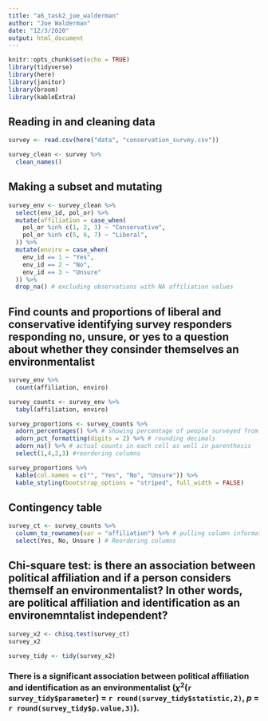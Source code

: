 ```yaml
---
title: "a6_task2_joe_walderman"
author: "Joe Walderman"
date: "12/3/2020"
output: html_document
---
```


```r
knitr::opts_chunk$set(echo = TRUE)
library(tidyverse)
library(here)
library(janitor)
library(broom)
library(kableExtra)
```

## Reading in and cleaning data

```r
survey <- read.csv(here("data", "conservation_survey.csv"))

survey_clean <- survey %>% 
  clean_names()
```

## Making a subset and mutating

```r
survey_env <- survey_clean %>% 
  select(env_id, pol_or) %>%
  mutate(affiliation = case_when(
    pol_or %in% c(1, 2, 3) ~ "Conservative",
    pol_or %in% c(5, 6, 7) ~ "Liberal",
  )) %>% 
  mutate(enviro = case_when(
    env_id == 1 ~ "Yes",
    env_id == 2 ~ "No",
    env_id == 3 ~ "Unsure"
  )) %>% 
  drop_na() # excluding observations with NA affiliation values
```


## Find counts and proportions of liberal and conservative identifying survey responders responding no, unsure, or yes to a question about whether they consinder themselves an environmentalist 

```r
survey_env %>% 
  count(affiliation, enviro)
```

```r
survey_counts <- survey_env %>% 
  tabyl(affiliation, enviro)

survey_proportions <- survey_counts %>% 
  adorn_percentages() %>% # showing percentage of people surveyed from each party responding no, unsure, or yes to environmentalist question
  adorn_pct_formatting(digits = 2) %>% # rounding decimals
  adorn_ns() %>% # actual counts in each cell as well in parenthesis
  select(1,4,2,3) #reordering columns

survey_proportions %>% 
  kable(col.names = c("", "Yes", "No", "Unsure")) %>% 
  kable_styling(bootstrap_options = "striped", full_width = FALSE)
```

## Contingency table

```r
survey_ct <- survey_counts %>% 
  column_to_rownames(var = "affiliation") %>% # pulling column information into rownames so now I just have two columns and ready to be fed into chi sqrd
  select(Yes, No, Unsure ) # Reordering columns
```

## Chi-square test: is there an association between political affiliation and if a person considers themself an environmentalist? In other words, are political affiliation and identification as an environemntalist independent?

```r
survey_x2 <- chisq.test(survey_ct)
survey_x2

survey_tidy <- tidy(survey_x2)
```

### There is a significant association between political affiliation and identification as an environmentalist  ($\chi$^2^(`r survey_tidy$parameter`) = `r round(survey_tidy$statistic,2)`, *p* = `r round(survey_tidy$p.value,3)`).

